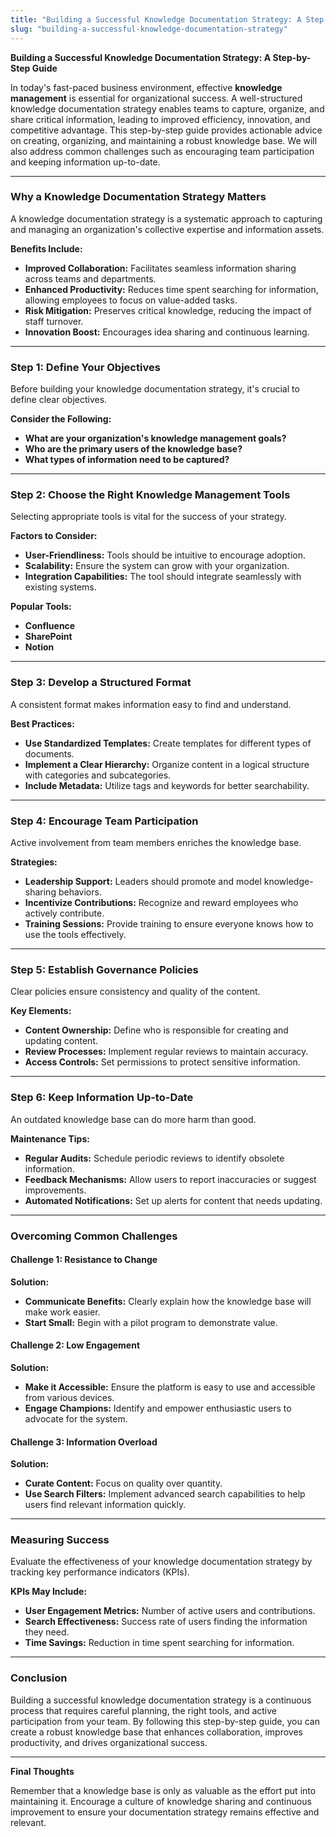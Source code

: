 ```yaml
---
title: "Building a Successful Knowledge Documentation Strategy: A Step-by-Step Guide"
slug: "building-a-successful-knowledge-documentation-strategy"
---
```


**Building a Successful Knowledge Documentation Strategy: A Step-by-Step Guide**

In today's fast-paced business environment, effective **knowledge management** is essential for organizational success. A well-structured knowledge documentation strategy enables teams to capture, organize, and share critical information, leading to improved efficiency, innovation, and competitive advantage. This step-by-step guide provides actionable advice on creating, organizing, and maintaining a robust knowledge base. We will also address common challenges such as encouraging team participation and keeping information up-to-date.

---

### **Why a Knowledge Documentation Strategy Matters**

A knowledge documentation strategy is a systematic approach to capturing and managing an organization's collective expertise and information assets.

**Benefits Include:**

- **Improved Collaboration:** Facilitates seamless information sharing across teams and departments.
- **Enhanced Productivity:** Reduces time spent searching for information, allowing employees to focus on value-added tasks.
- **Risk Mitigation:** Preserves critical knowledge, reducing the impact of staff turnover.
- **Innovation Boost:** Encourages idea sharing and continuous learning.

---

### **Step 1: Define Your Objectives**

Before building your knowledge documentation strategy, it's crucial to define clear objectives.

**Consider the Following:**

- **What are your organization's knowledge management goals?**
- **Who are the primary users of the knowledge base?**
- **What types of information need to be captured?**

---

### **Step 2: Choose the Right Knowledge Management Tools**

Selecting appropriate tools is vital for the success of your strategy.

**Factors to Consider:**

- **User-Friendliness:** Tools should be intuitive to encourage adoption.
- **Scalability:** Ensure the system can grow with your organization.
- **Integration Capabilities:** The tool should integrate seamlessly with existing systems.

**Popular Tools:**

- **Confluence**
- **SharePoint**
- **Notion**

---

### **Step 3: Develop a Structured Format**

A consistent format makes information easy to find and understand.

**Best Practices:**

- **Use Standardized Templates:** Create templates for different types of documents.
- **Implement a Clear Hierarchy:** Organize content in a logical structure with categories and subcategories.
- **Include Metadata:** Utilize tags and keywords for better searchability.

---

### **Step 4: Encourage Team Participation**

Active involvement from team members enriches the knowledge base.

**Strategies:**

- **Leadership Support:** Leaders should promote and model knowledge-sharing behaviors.
- **Incentivize Contributions:** Recognize and reward employees who actively contribute.
- **Training Sessions:** Provide training to ensure everyone knows how to use the tools effectively.

---

### **Step 5: Establish Governance Policies**

Clear policies ensure consistency and quality of the content.

**Key Elements:**

- **Content Ownership:** Define who is responsible for creating and updating content.
- **Review Processes:** Implement regular reviews to maintain accuracy.
- **Access Controls:** Set permissions to protect sensitive information.

---

### **Step 6: Keep Information Up-to-Date**

An outdated knowledge base can do more harm than good.

**Maintenance Tips:**

- **Regular Audits:** Schedule periodic reviews to identify obsolete information.
- **Feedback Mechanisms:** Allow users to report inaccuracies or suggest improvements.
- **Automated Notifications:** Set up alerts for content that needs updating.

---

### **Overcoming Common Challenges**

#### **Challenge 1: Resistance to Change**

**Solution:**

- **Communicate Benefits:** Clearly explain how the knowledge base will make work easier.
- **Start Small:** Begin with a pilot program to demonstrate value.

#### **Challenge 2: Low Engagement**

**Solution:**

- **Make it Accessible:** Ensure the platform is easy to use and accessible from various devices.
- **Engage Champions:** Identify and empower enthusiastic users to advocate for the system.

#### **Challenge 3: Information Overload**

**Solution:**

- **Curate Content:** Focus on quality over quantity.
- **Use Search Filters:** Implement advanced search capabilities to help users find relevant information quickly.

---

### **Measuring Success**

Evaluate the effectiveness of your knowledge documentation strategy by tracking key performance indicators (KPIs).

**KPIs May Include:**

- **User Engagement Metrics:** Number of active users and contributions.
- **Search Effectiveness:** Success rate of users finding the information they need.
- **Time Savings:** Reduction in time spent searching for information.

---

### **Conclusion**

Building a successful knowledge documentation strategy is a continuous process that requires careful planning, the right tools, and active participation from your team. By following this step-by-step guide, you can create a robust knowledge base that enhances collaboration, improves productivity, and drives organizational success.

---

**Final Thoughts**

Remember that a knowledge base is only as valuable as the effort put into maintaining it. Encourage a culture of knowledge sharing and continuous improvement to ensure your documentation strategy remains effective and relevant.

